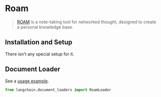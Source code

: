 # Roam

>[ROAM](https://roamresearch.com/) is a note-taking tool for networked thought, designed to create a personal knowledge base.
 
## Installation and Setup

There isn't any special setup for it.



## Document Loader

See a [usage example](/docs/modules/indexes/document_loaders/examples/roam.ipynb).

```python
from langchain.document_loaders import RoamLoader
```
